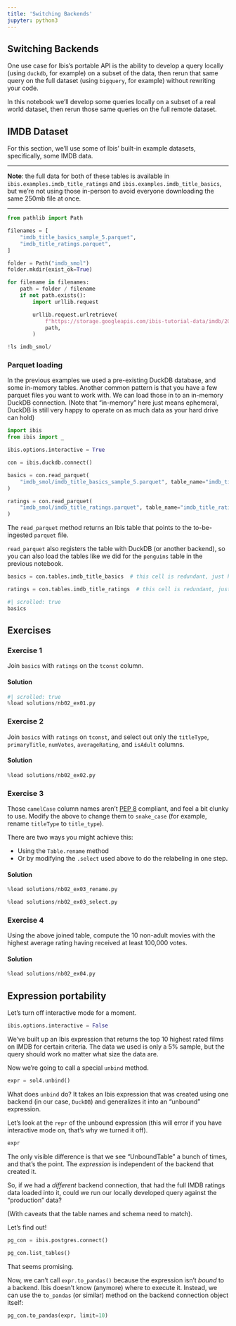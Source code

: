 ```yaml
---
title: 'Switching Backends'
jupyter: python3
---
```


## Switching Backends

One use case for Ibis's portable API is the ability to develop a query locally
(using `duckdb`, for example) on a subset of the data, then rerun that same
query on the full dataset (using `bigquery`, for example) without rewriting
your code.

In this notebook we'll develop some queries locally on a subset of a real world
dataset, then rerun those same queries on the full remote dataset.

## IMDB Dataset

For this section, we'll use some of Ibis' built-in example datasets,
specifically, some IMDB data.

---

**Note**: the full data for both of these tables is available in
`ibis.examples.imdb_title_ratings` and `ibis.examples.imdb_title_basics`, but
we're not using those in-person to avoid everyone downloading the same 250mb
file at once.

---

```python
from pathlib import Path

filenames = [
    "imdb_title_basics_sample_5.parquet",
    "imdb_title_ratings.parquet",
]

folder = Path("imdb_smol")
folder.mkdir(exist_ok=True)
```

```python
for filename in filenames:
    path = folder / filename
    if not path.exists():
        import urllib.request

        urllib.request.urlretrieve(
            f"https://storage.googleapis.com/ibis-tutorial-data/imdb/2024-03-22/{filename}",
            path,
        )
```

```python
!ls imdb_smol/
```

### Parquet loading

In the previous examples we used a pre-existing DuckDB database, and some
in-memory tables. Another common pattern is that you have a few parquet files
you want to work with. We can load those in to an in-memory DuckDB connection.
(Note that "in-memory" here just means ephemeral, DuckDB is still very happy to
operate on as much data as your hard drive can hold)

```python
import ibis
from ibis import _

ibis.options.interactive = True
```

```python
con = ibis.duckdb.connect()
```

```python
basics = con.read_parquet(
    "imdb_smol/imdb_title_basics_sample_5.parquet", table_name="imdb_title_basics"
)
```

```python
ratings = con.read_parquet(
    "imdb_smol/imdb_title_ratings.parquet", table_name="imdb_title_ratings"
)
```

The `read_parquet` method returns an Ibis table that points to the
to-be-ingested `parquet` file. 

`read_parquet` also registers the table with DuckDB (or another backend), so
you can also load the tables like we did for the `penguins` table in the
previous notebook.

```python
basics = con.tables.imdb_title_basics  # this cell is redundant, just here for demonstration
```

```python
ratings = con.tables.imdb_title_ratings  # this cell is redundant, just here for demonstration
```

```python
#| scrolled: true
basics
```

## Exercises

### Exercise 1

Join `basics` with `ratings` on the `tconst` column.


#### Solution

```python
#| scrolled: true
%load solutions/nb02_ex01.py
```

### Exercise 2

Join `basics` with `ratings` on `tconst`, and select out only the `titleType`,
`primaryTitle`, `numVotes`, `averageRating`, and `isAdult`  columns.


#### Solution

```python
%load solutions/nb02_ex02.py
```

### Exercise 3

Those `camelCase` column names aren't [PEP
8](https://peps.python.org/pep-0008/) compliant, and feel a bit clunky to use.
Modify the above to change them to `snake_case` (for example, rename
`titleType` to `title_type`).

There are two ways you might achieve this:

- Using the `Table.rename` method
- Or by modifying the `.select` used above to do the relabeling in one step.


#### Solution

```python
%load solutions/nb02_ex03_rename.py
```

```python
%load solutions/nb02_ex03_select.py
```

### Exercise 4

Using the above joined table, compute the 10 non-adult movies with the highest
average rating having received at least 100,000 votes.


#### Solution

```python
%load solutions/nb02_ex04.py
```

## Expression portability

Let's turn off interactive mode for a moment.

```python
ibis.options.interactive = False
```

We've built up an Ibis expression that returns the top 10 highest rated films on
IMDB for certain criteria.  The data we used is only a 5% sample, but the query
should work no matter what size the data are.

Now we're going to call a special `unbind` method.

```python
expr = sol4.unbind()
```

What does `unbind` do?  It takes an Ibis expression that was created using one
backend (in our case, `DuckDB`) and generalizes it into an "unbound" expression.

Let's look at the `repr` of the unbound expression (this will error if you have
interactive mode on, that's why we turned it off).

```python
expr
```

The only visible difference is that we see "UnboundTable" a bunch of times, and
that's the point.  The _expression_ is independent of the backend that created
it.

So, if we had a _different_ backend connection, that had the full IMDB ratings
data loaded into it, could we run our locally developed query against the
"production" data?

(With caveats that the table names and schema need to match).

Let's find out!

```python
pg_con = ibis.postgres.connect()
```

```python
pg_con.list_tables()
```

That seems promising.

Now, we can't call `expr.to_pandas()` because the expression isn't _bound_ to a
backend.  Ibis doesn't know (anymore) where to execute it. Instead, we can use
the `to_pandas` (or similar) method on the backend connection object itself:

```python
pg_con.to_pandas(expr, limit=10)
```
